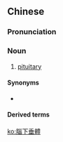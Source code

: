 {{also|脑下垂体}}
==Chinese==
{{zh-forms|s=脑下垂体|type=112}}
{{wikipedia|lang=zh}}

===Pronunciation===
{{zh-pron
|m=nǎoxiàchuítǐ
|c=nou5 haa6 seoi4 tai2
|cat=n
}}

===Noun===
{{zh-noun}}

# {{lb|zh|anatomy}} [[pituitary]]

====Synonyms====
* {{zh-l|垂體}}

====Derived terms====
{{zh-der|腦下垂體腺}}

[[ko:腦下垂體]]
